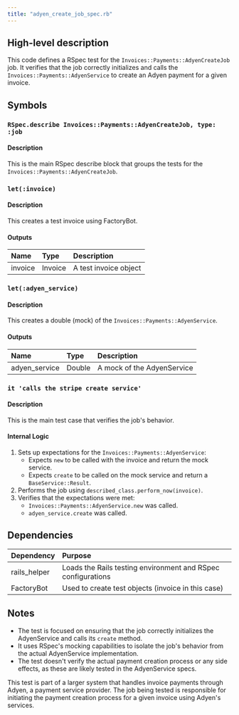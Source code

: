 ```yaml
---
title: "adyen_create_job_spec.rb"
---
```


## High-level description
This code defines a RSpec test for the `Invoices::Payments::AdyenCreateJob` job. It verifies that the job correctly initializes and calls the `Invoices::Payments::AdyenService` to create an Adyen payment for a given invoice.

## Symbols

### `RSpec.describe Invoices::Payments::AdyenCreateJob, type: :job`
#### Description
This is the main RSpec describe block that groups the tests for the `Invoices::Payments::AdyenCreateJob`.

### `let(:invoice)`
#### Description
This creates a test invoice using FactoryBot.

#### Outputs
| Name | Type | Description |
|:-----|:-----|:------------|
| invoice | Invoice | A test invoice object |

### `let(:adyen_service)`
#### Description
This creates a double (mock) of the `Invoices::Payments::AdyenService`.

#### Outputs
| Name | Type | Description |
|:-----|:-----|:------------|
| adyen_service | Double | A mock of the AdyenService |

### `it 'calls the stripe create service'`
#### Description
This is the main test case that verifies the job's behavior.

#### Internal Logic
1. Sets up expectations for the `Invoices::Payments::AdyenService`:
   - Expects `new` to be called with the invoice and return the mock service.
   - Expects `create` to be called on the mock service and return a `BaseService::Result`.
2. Performs the job using `described_class.perform_now(invoice)`.
3. Verifies that the expectations were met:
   - `Invoices::Payments::AdyenService.new` was called.
   - `adyen_service.create` was called.

## Dependencies
| Dependency | Purpose |
|:-----------|:--------|
| rails_helper | Loads the Rails testing environment and RSpec configurations |
| FactoryBot | Used to create test objects (invoice in this case) |

## Notes
- The test is focused on ensuring that the job correctly initializes the AdyenService and calls its `create` method.
- It uses RSpec's mocking capabilities to isolate the job's behavior from the actual AdyenService implementation.
- The test doesn't verify the actual payment creation process or any side effects, as these are likely tested in the AdyenService specs.

This test is part of a larger system that handles invoice payments through Adyen, a payment service provider. The job being tested is responsible for initiating the payment creation process for a given invoice using Adyen's services.